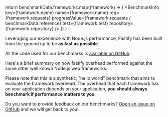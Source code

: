 


  return benchmarkData.frameworks.map((framework) => (
    <BenchmarkInfo
      key={framework.name}
      name={framework.name}
      req={framework.requests}
      progressValue={framework.requests / benchmarkData.reference}
      test={framework.test}
      repository={framework.repository}
    />
  ))
}

<HeroBanner title="Benchmarks" />

Leveraging our experience with Node.js performance, Fastify has been built from the ground up to be **as fast as possible**.

All the code used for our benchmarks is [available on GitHub](https://github.com/fastify/benchmarks/).

Here's a brief summary on how fastify overhead performed against the some other well known Node.js web frameworks:

<BenchmarkSection />

Please note that this is a synthetic, "hello world" benchmark that aims to evaluate the framework overhead. The overhead that each framework has on your application depends on your application, **you should always benchmark if performance matters to you**.

Do you want to provide feedback on our benchmarks? [Open an issue on GitHub](https://github.com/fastify/benchmarks/issues) and we will get back to you!
